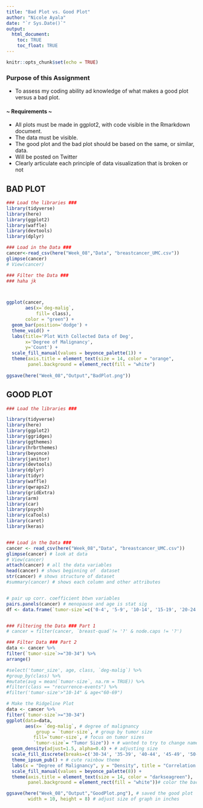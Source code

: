 ```yaml
---
title: "Bad Plot vs. Good Plot"
author: "Nicole Ayala"
date: "`r Sys.Date()`"
output: 
  html_document:
    toc: TRUE
    toc_float: TRUE
---
```


```r
knitr::opts_chunk$set(echo = TRUE)
```

### **Purpose of this Assignment**
- To assess my coding ability ad knowledge of what makes a good plot versus a bad plot.

#### ~ Requirements ~
- All plots must be made in ggplot2, with code visible in the Rmarkdown document.
- The data must be visible.
- The good plot and the bad plot should be based on the same, or similar, data.
- Will be posted on Twitter
- Clearly articulate each principle of data visualization that is broken or not

## BAD PLOT




```r
### Load the libraries ###
library(tidyverse)
library(here)
library(ggplot2)
library(waffle)
library(devtools)
library(dplyr)

### Load in the Data ###
cancer<-read_csv(here("Week_08","Data", "breastcancer_UMC.csv"))
glimpse(cancer)
# View(cancer)

### Filter the Data ###
### haha jk




```
```r

ggplot(cancer,
       aes(x=`deg-malig`,
           fill= class),
       color = "green") +
  geom_bar(position='dodge') + 
  theme_void() +
  labs(title='Plot With Collected Data of Deg',
       x='Degree of Malignancy',
       y='Count') +
  scale_fill_manual(values = beyonce_palette(1)) +
  theme(axis.title = element_text(size = 14, color = "orange",
        panel.background = element_rect(fill = "white")
                
ggsave(here("Week_08","Output","BadPlot.png"))

```


## GOOD PLOT

```r

### Load the libraries ###

library(tidyverse)
library(here)
library(ggplot2)
library(ggridges)
library(ggthemes)
library(hrbrthemes)
library(beyonce)
library(janitor)
library(devtools)
library(dplyr)
library(tidyr)
library(waffle)
library(qwraps2)
library(gridExtra)
library(arm)
library(car)
library(psych)
library(caTools)
library(caret)
library(keras)


### Load in the Data ###
cancer <- read_csv(here("Week_08","Data", "breastcancer_UMC.csv"))
glimpse(cancer) # look at data
# View(cancer)
attach(cancer) # all the data variables
head(cancer) # shows beginning of  dataset
str(cancer) # shows structure of dataset
#summary(cancer) # shows each column and other attributes


# pair up corr. coefficient btwn variables
pairs.panels(cancer) # menopause and age is stat sig 
df <- data.frame(`tumor-size`=c('0-4', '5-9', '10-14', '15-19', '20-24', '25-29', '30-34', '35-39', '40-44', '45-49', '50-54'))


### Filtering the Data ### Part 1
# cancer = filter(cancer, `breast-quad`!= '?' & node.caps != '?')

### Filter Data ### Part 2
data <- cancer %>%
filter(`tumor-size`>="30-34") %>%
arrange()

#select('tumor_size', age, class, `deg-malig`) %>%
#group_by(class) %>%
#mutate(avg = mean(`tumor-size`, na.rm = TRUE)) %>%
#filter(class == "recurrence-events") %>%
#filter('tumor-size'>"10-14" & age<"60-69")

```
```r
# Make the Ridgeline Plot
data <- cancer %>%
filter(`tumor-size`>="30-34")
ggplot(data=data,
       aes(x= `deg-malig`, # degree of malignancy
           group = `tumor-size`, # group by tumor size
          fill=`tumor-size`, # focus on tumor sizes
          `tumor-size`= "Tumor Size")) + # wanted to try to change name 
  geom_density(adjust=1.5, alpha=0.4) + # adjusting size
  scale_fill_discrete(breaks=c('30-34', '35-39', '40-44', '45-49', '50-54')) + # arranged order of legend
  theme_ipsum_pub() + # cute rainbow theme
  labs(x = "Degree of Malignancy", y = "Density", title = "Correlation of the Degree of Malignancy w/ Tumor Size", subtitle = "There are 5 ranges of tumor sizes from 30-54 (cm)") + # title and subtitles + x and y axes
  scale_fill_manual(values = beyonce_palette(8)) +
  theme(axis.title = element_text(size = 14, color = "darkseagreen"),
        panel.background = element_rect(fill = "white"))# color the background white

ggsave(here("Week_08","Output","GoodPlot.png"), # saved the good plot
        width = 10, height = 8) # adjust size of graph in inches

```

